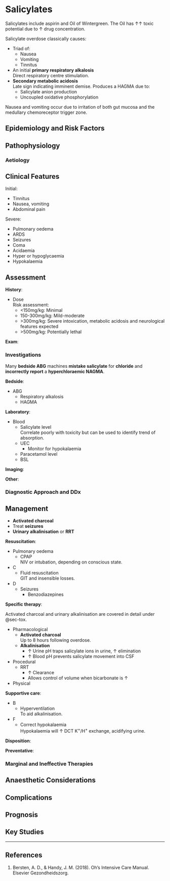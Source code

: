 # Salicylates {#sec-tox_salicylate}

:::info
Salicylates include aspirin and Oil of Wintergreen. The Oil has ↑↑ toxic potential due to ↑ drug concentration.
:::

Salicylate overdose classically causes:

* Triad of:
	* Nausea
	* Vomiting
	* Tinnitus
* An initial **primary respiratory alkalosis**\
Direct respiratory centre stimulation.
* **Secondary metabolic acidosis**\
Late sign indicating imminent demise. Produces a HAGMA due to:
	* Salicylate anion production
	* Uncoupled oxidative phosphorylation

:::column-margin
Nausea and vomiting occur due to irritation of both gut mucosa and the medullary chemoreceptor trigger zone.
:::

## Epidemiology and Risk Factors

## Pathophysiology

### Aetiology

## Clinical Features

Initial:

* Tinnitus
* Nausea, vomiting
* Abdominal pain

Severe:

* Pulmonary oedema
* ARDS
* Seizures
* Coma
* Acidaemia
* Hyper or hypoglycaemia
* Hypokalaemia

## Assessment

**History**:

* Dose\
Risk assessment:
	* <150mg/kg: Minimal
	* 150-300mg/kg: Mild-moderate
	* \>300mg/kg: Severe intoxication, metabolic acidosis and neurological features expected
	* \>500mg/kg: Potentially lethal

**Exam**:

### Investigations

:::caution
Many **bedside ABG** machines **mistake salicylate** for **chloride** and **incorrectly report** a **hyperchloraemic NAGMA**.
:::

**Bedside**:

* ABG
	* Respiratory alkalosis
	* HAGMA

**Laboratory**:

* Blood
	* Salicylate level\
	Correlate poorly with toxicity but can be used to identify trend of absorption.
	* UEC
		* Monitor for hypokalaemia
	* Paracetamol level
	* BSL

**Imaging**:

**Other**:

### Diagnostic Approach and DDx


## Management

:::priority
* **Activated charcoal**
* Treat **seizures**
* **Urinary alkalinisation** or **RRT**
:::

**Resuscitation**:

* Pulmonary oedema
	* CPAP\
	NIV or intubation, depending on conscious state.
* C
	* Fluid resuscitation\
	GIT and insensible losses.
* D
	* Seizures
		* Benzodiazepines


**Specific therapy**:

:::column-margin
Activated charcoal and urinary alkalinisation are covered in detail under @sec-tox.
:::

* Pharmacological
	* **Activated charcoal**\
	Up to 8 hours following overdose.
	* **Alkalinisation**
		* ↑ Urine pH traps salicylate ions in urine, ↑ elimination
		* ↑ Blood pH prevents salicylate movement into CSF
* Procedural
	* RRT
		* ↑ Clearance
		* Allows control of volume when bicarbonate is ↑
* Physical


**Supportive care**:

* B
	* Hyperventilation\
	To aid alkalinisation.
* F
	* Correct hypokalaemia\
	Hypokalaemia will ↑ DCT K^+^/H^+^ exchange, acidifying urine.
	

**Disposition**:

**Preventative**:


### Marginal and Ineffective Therapies

## Anaesthetic Considerations

## Complications

## Prognosis

## Key Studies


---

## References

1. Bersten, A. D., & Handy, J. M. (2018). Oh’s Intensive Care Manual. Elsevier Gezondheidszorg.
